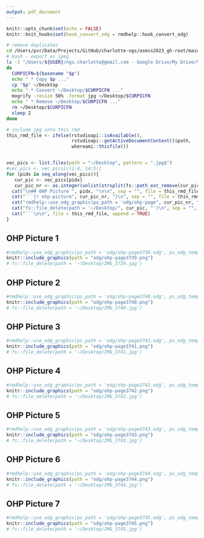 ```yaml
---
output: pdf_document
---
```


```r
knitr::opts_chunk$set(echo = FALSE)
knitr::knit_hooks$set(hook_convert_odg = rmdhelp::hook_convert_odg)
```

```bash
# remove duplicates
cd /Users/pvr/Data/Projects/GitHub/charlotte-ngs/asmss2023_gh-root/main/asmss2023
# bash - export as jpeg
ls -1 "/Users/${USER}/ngs.charlotte@gmail.com - Google Drive/My Drive/Vorlesung/ASM/SS2023/OHP-L03"/* | while read p
do
  CURPICFN=$(basename "$p")
  echo " * Copy $p ..."
  cp "$p" ~/Desktop
  echo " * Convert ~/Desktop/$CURPICFN ..."
  mogrify -resize 50% -format jpg ~/Desktop/$CURPICFN
  echo " * Remove ~/Desktop/$CURPICFN ..."
  rm ~/Desktop/$CURPICFN
  sleep 2
done
```

```r
# include jpg into this rmd
this_rmd_file <- ifelse(rstudioapi::isAvailable(),
                        rstudioapi::getActiveDocumentContext()$path,
                        whereami::thisfile())


vec_pics <- list.files(path = "~/Desktop", pattern = ".jpg$")
#vec_pics <- vec_pics[c(1:4, 14:5)]
for (pidx in seq_along(vec_pics)){
   cur_pic <- vec_pics[pidx]
   cur_pic_nr <- as.integer(unlist(strsplit(fs::path_ext_remove(cur_pic), "_"))[2])
  cat("\n## OHP Picture ", pidx, "\n\n", sep = "", file = this_rmd_file, append = TRUE)
  cat("```{r ohp-picture", cur_pic_nr, "}\n", sep = "", file = this_rmd_file, append = TRUE)
  cat("rmdhelp::use_odg_graphic(ps_path = 'odg/ohp-page", cur_pic_nr, ".odg', ps_odg_template = 'odg_draw_a4_portrait')\n", sep = "", file = this_rmd_file, append = TRUE)
  cat("fs::file_delete(path = '~/Desktop/", cur_pic, "')\n", sep = "", file = this_rmd_file, append = TRUE)
  cat("```\n\n", file = this_rmd_file, append = TRUE)
}

```


## OHP Picture 1

```r
#rmdhelp::use_odg_graphic(ps_path = 'odg/ohp-page3739.odg', ps_odg_template = 'odg_draw_a4_portrait')
knitr::include_graphics(path = "odg/ohp-page3739.png")
# fs::file_delete(path = '~/Desktop/IMG_3739.jpg')
```


## OHP Picture 2

```r
#rmdhelp::use_odg_graphic(ps_path = 'odg/ohp-page3740.odg', ps_odg_template = 'odg_draw_a4_portrait')
knitr::include_graphics(path = "odg/ohp-page3740.png")
# fs::file_delete(path = '~/Desktop/IMG_3740.jpg')
```


## OHP Picture 3

```r
#rmdhelp::use_odg_graphic(ps_path = 'odg/ohp-page3741.odg', ps_odg_template = 'odg_draw_a4_portrait')
knitr::include_graphics(path = "odg/ohp-page3741.png")
# fs::file_delete(path = '~/Desktop/IMG_3741.jpg')
```


## OHP Picture 4

```r
#rmdhelp::use_odg_graphic(ps_path = 'odg/ohp-page3742.odg', ps_odg_template = 'odg_draw_a4_portrait')
knitr::include_graphics(path = "odg/ohp-page3742.png")
# fs::file_delete(path = '~/Desktop/IMG_3742.jpg')
```


## OHP Picture 5

```r
#rmdhelp::use_odg_graphic(ps_path = 'odg/ohp-page3743.odg', ps_odg_template = 'odg_draw_a4_portrait')
knitr::include_graphics(path = "odg/ohp-page3743.png")
# fs::file_delete(path = '~/Desktop/IMG_3743.jpg')
```


## OHP Picture 6

```r
#rmdhelp::use_odg_graphic(ps_path = 'odg/ohp-page3744.odg', ps_odg_template = 'odg_draw_a4_portrait')
knitr::include_graphics(path = "odg/ohp-page3744.png")
# fs::file_delete(path = '~/Desktop/IMG_3744.jpg')
```


## OHP Picture 7

```r
#rmdhelp::use_odg_graphic(ps_path = 'odg/ohp-page3745.odg', ps_odg_template = 'odg_draw_a4_portrait')
knitr::include_graphics(path = "odg/ohp-page3745.png")
# fs::file_delete(path = '~/Desktop/IMG_3745.jpg')
```
       
